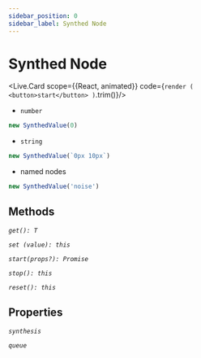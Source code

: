 ---
sidebar_position: 0
sidebar_label: Synthed Node
---

# Synthed Node


<Live.Card scope={{React, animated}} code={`
render (
    <button>start</button>
)
`.trim()}/>

- `number`

```js
new SynthedValue(0)
```

- `string`

```js
new SynthedValue(`0px 10px`)
```

- named nodes

```js
new SynthedValue('noise')
```

## Methods

*`get(): T`*

*`set (value): this`*

*`start(props?): Promise`*

*`stop(): this`*

*`reset(): this`*

## Properties

*`synthesis`*

*`queue`*

